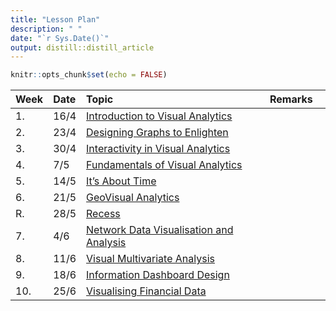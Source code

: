 ```yaml
---
title: "Lesson Plan"
description: " "
date: "`r Sys.Date()`"
output: distill::distill_article
---
```


```r
knitr::opts_chunk$set(echo = FALSE)
```

---------------------------------------------------------------------------------------------------------------
Week Date  Topic                                                                      Remarks
---- ----- -------------------------------------------------------------------------- ---------------------
1.   16/4  [Introduction to Visual Analytics](outline/Lesson01_outline.html)      

2.   23/4  [Designing Graphs to Enlighten](outline/Lesson02_outline.html)    

3.   30/4  [Interactivity in Visual Analytics](outline/Lesson03_outline.html)         

4.    7/5  [Fundamentals of Visual Analytics](outline/Lesson04_outline.html)           

5.   14/5  [It's About Time](outline/Lesson06_outline.html) 

6.   21/5  [GeoVisual Analytics](outline/Lesson07_outline.html)

R.   28/5  [Recess]()
        
7.   4/6   [Network Data Visualisation and Analysis](outline/Lesson08_outline.html)                       

8.   11/6  [Visual Multivariate Analysis](outline/Lesson05_outline.html)

9.   18/6  [Information Dashboard Design](outline/Lesson10_outline.html)

10.  25/6  [Visualising Financial Data](outline/Lesson10a_outline.html)

-------------------------------------------------------------------------------------------------------------
